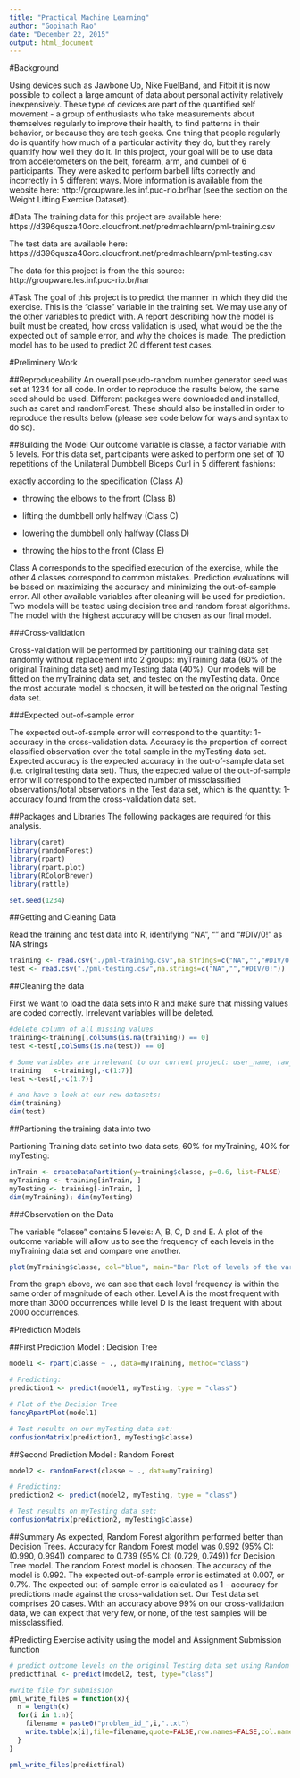 ```yaml
---
title: "Practical Machine Learning"
author: "Gopinath Rao"
date: "December 22, 2015"
output: html_document
---
```


#Background

Using devices such as Jawbone Up, Nike FuelBand, and Fitbit it is now possible to collect a large amount of data about personal activity relatively inexpensively. These type of devices are part of the quantified self movement - a group of enthusiasts who take measurements about themselves regularly to improve their health, to find patterns in their behavior, or because they are tech geeks. One thing that people regularly do is quantify how much of a particular activity they do, but they rarely quantify how well they do it. In this project, your goal will be to use data from accelerometers on the belt, forearm, arm, and dumbell of 6 participants. They were asked to perform barbell lifts correctly and incorrectly in 5 different ways. More information is available from the website here: http://groupware.les.inf.puc-rio.br/har (see the section on the Weight Lifting Exercise Dataset).

#Data
The training data for this project are available here: https://d396qusza40orc.cloudfront.net/predmachlearn/pml-training.csv

The test data are available here: https://d396qusza40orc.cloudfront.net/predmachlearn/pml-testing.csv

The data for this project is from the this source: http://groupware.les.inf.puc-rio.br/har 

#Task
The goal of this project is to predict the manner in which they did the exercise. This is the "classe" variable in the training set. We may use any of the other variables to predict with. A report describing how the model is built must be created, how cross validation is used, what would be the the expected out of sample error, and why the choices is made. The prediction model has to be used to predict 20 different test cases.

#Preliminery Work

##Reproduceability
An overall pseudo-random number generator seed was set at 1234 for all code. In order to reproduce the results below, the same seed should be used. Different packages were downloaded and installed, such as caret and randomForest. These should also be installed in order to reproduce the results below (please see code below for ways and syntax to do so).

##Building the Model
Our outcome variable is classe, a factor variable with 5 levels. For this data set, participants were asked to perform one set of 10 repetitions of the Unilateral Dumbbell Biceps Curl in 5 different fashions:

exactly according to the specification (Class A)

- throwing the elbows to the front (Class B)

- lifting the dumbbell only halfway (Class C)

- lowering the dumbbell only halfway (Class D)

- throwing the hips to the front (Class E)

Class A corresponds to the specified execution of the exercise, while the other 4 classes correspond to common mistakes. Prediction evaluations will be based on maximizing the accuracy and minimizing the out-of-sample error. All other available variables after cleaning will be used for prediction. Two models will be tested using decision tree and random forest algorithms. The model with the highest accuracy will be chosen as our final model.

###Cross-validation

Cross-validation will be performed by partitioning our training data set randomly without replacement into 2 groups: myTraining data (60% of the original Training data set) and myTesting data (40%). Our models will be fitted on the myTraining data set, and tested on the myTesting data. Once the most accurate model is choosen, it will be tested on the original Testing data set.

###Expected out-of-sample error

The expected out-of-sample error will correspond to the quantity: 1-accuracy in the cross-validation data. Accuracy is the proportion of correct classified observation over the total sample in the myTesting data set. Expected accuracy is the expected accuracy in the out-of-sample data set (i.e. original testing data set). Thus, the expected value of the out-of-sample error will correspond to the expected number of missclassified observations/total observations in the Test data set, which is the quantity: 1-accuracy found from the cross-validation data set.

##Packages and Libraries
The following packages are required for this analysis.
```r
library(caret)
library(randomForest)
library(rpart)
library(rpart.plot)
library(RColorBrewer)
library(rattle)

set.seed(1234)
```

##Getting and Cleaning Data

Read the training and test data into R, identifying "NA", "" and "#DIV/0!" as NA strings
```r
training <- read.csv("./pml-training.csv",na.strings=c("NA","","#DIV/0!"))
test <- read.csv("./pml-testing.csv",na.strings=c("NA","","#DIV/0!"))
```

##Cleaning the data

First we want to load the data sets into R and make sure that missing values are coded correctly.
Irrelevant variables will be deleted.

```r
#delete column of all missing values
training<-training[,colSums(is.na(training)) == 0]
test <-test[,colSums(is.na(test)) == 0]

# Some variables are irrelevant to our current project: user_name, raw_timestamp_part_1, raw_timestamp_part_,2 cvtd_timestamp, new_window, and  num_window (columns 1 to 7). We can delete these variables.
training   <-training[,-c(1:7)]
test <-test[,-c(1:7)]

# and have a look at our new datasets:
dim(training)
dim(test)
```

##Partioning the training data into two

Partioning Training data set into two data sets, 60% for myTraining, 40% for myTesting:

```r
inTrain <- createDataPartition(y=training$classe, p=0.6, list=FALSE)
myTraining <- training[inTrain, ]
myTesting <- training[-inTrain, ]
dim(myTraining); dim(myTesting)
```

###Observation on the Data

The variable "classe" contains 5 levels: A, B, C, D and E. A plot of the outcome variable will allow us to see the frequency of each levels in the myTraining data set and compare one another.

```r
plot(myTraining$classe, col="blue", main="Bar Plot of levels of the variable classe within the myTraining data set", xlab="classe levels", ylab="Frequency")
```

From the graph above, we can see that each level frequency is within the same order of magnitude of each other. Level A is the most frequent with more than 3000 occurrences while level D is the least frequent with about 2000 occurrences.

#Prediction Models

##First Prediction Model : Decision Tree

```r
model1 <- rpart(classe ~ ., data=myTraining, method="class")

# Predicting:
prediction1 <- predict(model1, myTesting, type = "class")

# Plot of the Decision Tree
fancyRpartPlot(model1)

# Test results on our myTesting data set:
confusionMatrix(prediction1, myTesting$classe)
```

##Second Prediction Model : Random Forest 



```r
model2 <- randomForest(classe ~ ., data=myTraining)

# Predicting:
prediction2 <- predict(model2, myTesting, type = "class")

# Test results on myTesting data set:
confusionMatrix(prediction2, myTesting$classe)
```

##Summary
As expected, Random Forest algorithm performed better than Decision Trees.
Accuracy for Random Forest model was 0.992 (95% CI: (0.990, 0.994)) compared to 0.739 (95% CI: (0.729, 0.749)) for Decision Tree model. The random Forest model is choosen. The accuracy of the model is 0.992. The expected out-of-sample error is estimated at 0.007, or 0.7%. The expected out-of-sample error is calculated as 1 - accuracy for predictions made against the cross-validation set. Our Test data set comprises 20 cases. With an accuracy above 99% on our cross-validation data, we can expect that very few, or none, of the test samples will be missclassified.

#Predicting Exercise activity using the model and Assignment Submission function

```r
# predict outcome levels on the original Testing data set using Random Forest algorithm
predictfinal <- predict(model2, test, type="class")

#write file for submission
pml_write_files = function(x){
  n = length(x)
  for(i in 1:n){
    filename = paste0("problem_id_",i,".txt")
    write.table(x[i],file=filename,quote=FALSE,row.names=FALSE,col.names=FALSE)
  }
}

pml_write_files(predictfinal)
```
